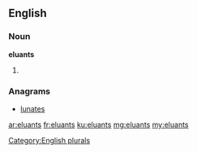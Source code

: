 ==English==

===Noun===
'''eluants'''

# {{plural of|[[eluant]]}}

===Anagrams===
* [[lunates#English|lunates]]

[[Category:English plurals]]

[[ar:eluants]]
[[fr:eluants]]
[[ku:eluants]]
[[mg:eluants]]
[[my:eluants]]